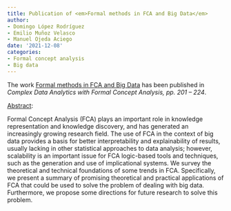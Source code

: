 ```yaml
---
title: Publication of <em>Formal methods in FCA and Big Data</em>
author:
- Domingo López Rodríguez
- Emilio Muñoz Velasco
- Manuel Ojeda Aciego
date: '2021-12-08'
categories:
- Formal concept analysis
- Big data
---
```


The work <u>Formal methods in FCA and Big Data</u> has been published in <em>Complex Data Analytics with Formal Concept Analysis, <em>pp. 201 -- 224</em></em>.

<u>Abstract</u>:


Formal Concept Analysis (FCA) plays an important role in knowledge representation and knowledge discovery, and has generated an increasingly growing research field. The use of FCA in the context of big data provides a basis for better interpretability and explainability of results, usually lacking in other statistical approaches to data analysis; however, scalability is an important issue for FCA logic-based tools and techniques, such as the generation and use of implicational systems. We survey the theoretical and technical foundations of some trends in FCA. Specifically, we present a summary of promising theoretical and practical applications of FCA that could be used to solve the problem of dealing with big data. Furthermore, we propose some directions for future research to solve this problem.

